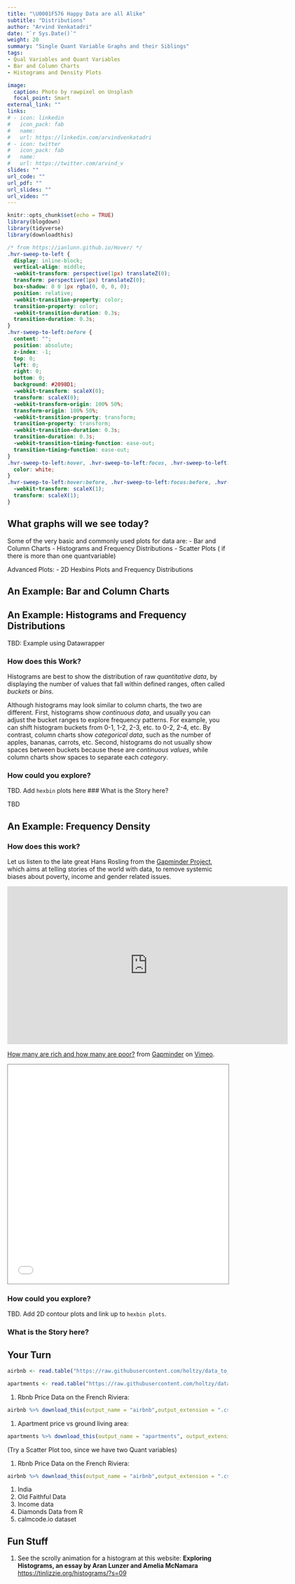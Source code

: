 ```yaml
---
title: "\U0001F576 Happy Data are all Alike"
subtitle: "Distributions"
author: "Arvind Venkatadri"
date: "`r Sys.Date()`"
weight: 20
summary: "Single Quant Variable Graphs and their Siblings"
tags:
- Qual Variables and Quant Variables
- Bar and Column Charts
- Histograms and Density Plots

image:
  caption: Photo by rawpixel on Unsplash
  focal_point: Smart
external_link: ""
links:
# - icon: linkedin
#   icon_pack: fab
#   name: 
#   url: https://linkedin.com/arvindvenkatadri
# - icon: twitter
#   icon_pack: fab
#   name: 
#   url: https://twitter.com/arvind_v
slides: ""
url_code: ""
url_pdf: ""
url_slides: ""
url_video: ""
---
```


```r
knitr::opts_chunk$set(echo = TRUE)
library(blogdown)
library(tidyverse)
library(downloadthis)

```

```css
/* from https://ianlunn.github.io/Hover/ */
.hvr-sweep-to-left {
  display: inline-block;
  vertical-align: middle;
  -webkit-transform: perspective(1px) translateZ(0);
  transform: perspective(1px) translateZ(0);
  box-shadow: 0 0 1px rgba(0, 0, 0, 0);
  position: relative;
  -webkit-transition-property: color;
  transition-property: color;
  -webkit-transition-duration: 0.3s;
  transition-duration: 0.3s;
}
.hvr-sweep-to-left:before {
  content: "";
  position: absolute;
  z-index: -1;
  top: 0;
  left: 0;
  right: 0;
  bottom: 0;
  background: #2098D1;
  -webkit-transform: scaleX(0);
  transform: scaleX(0);
  -webkit-transform-origin: 100% 50%;
  transform-origin: 100% 50%;
  -webkit-transition-property: transform;
  transition-property: transform;
  -webkit-transition-duration: 0.3s;
  transition-duration: 0.3s;
  -webkit-transition-timing-function: ease-out;
  transition-timing-function: ease-out;
}
.hvr-sweep-to-left:hover, .hvr-sweep-to-left:focus, .hvr-sweep-to-left:active {
  color: white;
}
.hvr-sweep-to-left:hover:before, .hvr-sweep-to-left:focus:before, .hvr-sweep-to-left:active:before {
  -webkit-transform: scaleX(1);
  transform: scaleX(1);
}

```

## What graphs will we see today?

Some of the very basic and commonly used plots for data are:
- Bar and Column Charts
- Histograms and Frequency Distributions
- Scatter Plots ( if there is more than one quantvariable)


Advanced Plots:
- 2D Hexbins Plots and Frequency Distributions

## An Example: Bar and Column Charts


## An Example: Histograms and Frequency Distributions

TBD: Example using Datawrapper

### How does this Work?

Histograms are best to show the distribution of raw *quantitative data*, by displaying the number of values that fall within defined ranges, often called *buckets* or *bins*. 

Although histograms may look similar to column charts, the two are different. First, histograms show *continuous data*, and usually you can adjust the bucket ranges to explore frequency patterns. For example, you can shift histogram buckets from 0-1, 1-2, 2-3, etc. to 0-2, 2-4, etc. 
By contrast, column charts show *categorical data*, such as the number of apples, bananas, carrots, etc. Second, histograms do not usually show spaces between buckets because these are *continuous values*, while column charts show spaces to separate each *category*.


### How could you explore?

TBD. Add `hexbin` plots here
### What is the Story here?

TBD




## An Example: Frequency Density

### How does this work?

Let us listen to the late great Hans Rosling from the [Gapminder Project](https://www.gapminder.org), which aims at telling stories of the world with data, to remove systemic biases about poverty, income and gender related issues.


<iframe src="https://player.vimeo.com/video/127511255?h=a225cf98cc" width="640" height="360" frameborder="0" allow="autoplay; fullscreen; picture-in-picture" allowfullscreen></iframe>
<p><a href="https://vimeo.com/127511255">How many are rich and how many are poor?</a> from <a href="https://vimeo.com/gapminder">Gapminder</a> on <a href="https://vimeo.com">Vimeo</a>.</p>

<p align="center"><iframe src="//www.gapminder.org/tools/?embedded=true#$model$markers$mountain$encoding$frame$speed:187;;;;;&chart-type=mountain&url=v1" style="width: 100%; height: 500px; margin: 0 0 0 0; border: 1px solid grey;"allowfullscreen></iframe></p>

### How could you explore?
TBD. Add 2D contour plots and link up to `hexbin plots`.

### What is the Story here?


## Your Turn

```r
airbnb <- read.table("https://raw.githubusercontent.com/holtzy/data_to_viz/master/Example_dataset/1_OneNum.csv", header=TRUE)

apartments <- read.table("https://raw.githubusercontent.com/holtzy/data_to_viz/master/Example_dataset/2_TwoNum.csv", header=T, sep=",") %>% select(GrLivArea, SalePrice)

```

1. Rbnb Price Data on the French Riviera: 
```r
airbnb %>% download_this(output_name = "airbnb",output_extension = ".csv", button_label = "Rbnb data", button_type = "default", icon = "fa fa-save")
```  


1. Apartment price vs ground living area: 
```r
apartments %>% download_this(output_name = "apartments", output_extension = ".csv", button_label = "Apartment Data", button_type = "default", icon = "fa fa-save",   class = "hvr-sweep-to-left")
```
(Try a Scatter Plot too, since we have two Quant variables)  

1. Rbnb Price Data on the French Riviera: 
```r
airbnb %>% download_this(output_name = "airbnb",output_extension = ".csv", button_label = "Rbnb data",button_type = "default", icon = "fa fa-save", class = "hvr-sweep-to-left")
```  


1. India 
1. Old Faithful Data
1. Income data
3. Diamonds Data from R
4. calmcode.io dataset


## Fun Stuff

1. See the scrolly animation for a histogram at this website: **Exploring Histograms, an essay by Aran Lunzer and Amelia McNamara**
<https://tinlizzie.org/histograms/?s=09>

